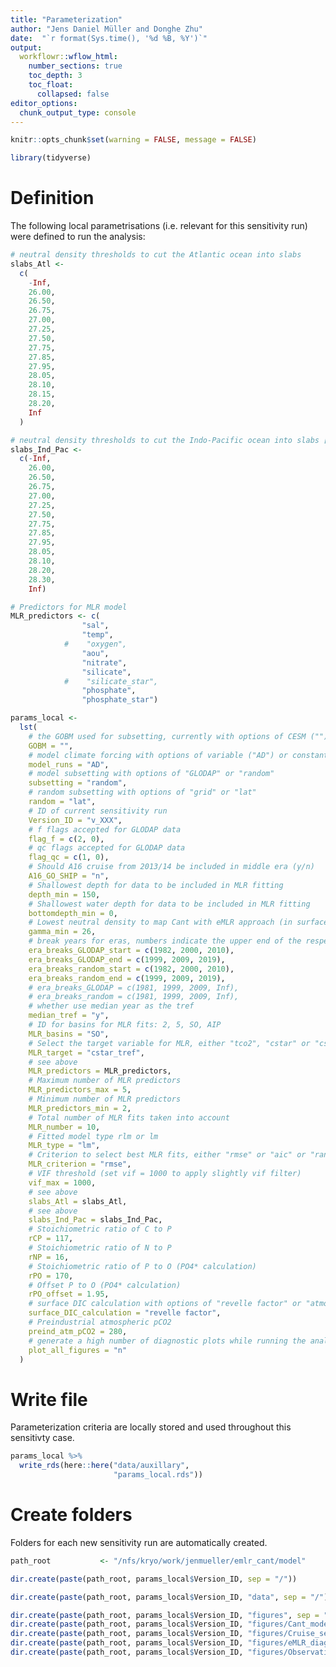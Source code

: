 ```yaml
---
title: "Parameterization"
author: "Jens Daniel Müller and Donghe Zhu"
date:  "`r format(Sys.time(), '%d %B, %Y')`"
output: 
  workflowr::wflow_html:
    number_sections: true
    toc_depth: 3
    toc_float:
      collapsed: false
editor_options:
  chunk_output_type: console
---
```


```r
knitr::opts_chunk$set(warning = FALSE, message = FALSE)
```

```r
library(tidyverse)
```


# Definition

The following local parametrisations (i.e. relevant for this sensitivity run) were defined to run the analysis:

```r

# neutral density thresholds to cut the Atlantic ocean into slabs
slabs_Atl <-
  c(
    -Inf,
    26.00,
    26.50,
    26.75,
    27.00,
    27.25,
    27.50,
    27.75,
    27.85,
    27.95,
    28.05,
    28.10,
    28.15,
    28.20,
    Inf
  )

# neutral density thresholds to cut the Indo-Pacific ocean into slabs [increase 28.20, 28.30]
slabs_Ind_Pac <-
  c(-Inf,
    26.00,
    26.50,
    26.75,
    27.00,
    27.25,
    27.50,
    27.75,
    27.85,
    27.95,
    28.05,
    28.10,
    28.20,
    28.30,
    Inf)

# Predictors for MLR model
MLR_predictors <- c(
                "sal",
                "temp",
            #    "oxygen",
                "aou",
                "nitrate",
                "silicate",
            #    "silicate_star",
                "phosphate",
                "phosphate_star")

params_local <-
  lst(
    # the GOBM used for subsetting, currently with options of CESM ("") or NorESM ("NorESM/")
    GOBM = "",
    # model climate forcing with options of variable ("AD") or constant ("CB")
    model_runs = "AD",
    # model subsetting with options of "GLODAP" or "random"
    subsetting = "random",
    # random subsetting with options of "grid" or "lat"
    random = "lat",
    # ID of current sensitivity run
    Version_ID = "v_XXX",
    # f flags accepted for GLODAP data
    flag_f = c(2, 0),
    # qc flags accepted for GLODAP data
    flag_qc = c(1, 0),
    # Should A16 cruise from 2013/14 be included in middle era (y/n)
    A16_GO_SHIP = "n",
    # Shallowest depth for data to be included in MLR fitting
    depth_min = 150,
    # Shallowest water depth for data to be included in MLR fitting
    bottomdepth_min = 0,
    # Lowest neutral density to map Cant with eMLR approach (in surface layer?)
    gamma_min = 26,
    # break years for eras, numbers indicate the upper end of the respective era
    era_breaks_GLODAP_start = c(1982, 2000, 2010),
    era_breaks_GLODAP_end = c(1999, 2009, 2019),
    era_breaks_random_start = c(1982, 2000, 2010),
    era_breaks_random_end = c(1999, 2009, 2019),
    # era_breaks_GLODAP = c(1981, 1999, 2009, Inf),
    # era_breaks_random = c(1981, 1999, 2009, Inf),
    # whether use median year as the tref
    median_tref = "y",
    # ID for basins for MLR fits: 2, 5, SO, AIP
    MLR_basins = "SO",
    # Select the target variable for MLR, either "tco2", "cstar" or "cstar_tref"
    MLR_target = "cstar_tref",
    # see above
    MLR_predictors = MLR_predictors,
    # Maximum number of MLR predictors
    MLR_predictors_max = 5,
    # Minimum number of MLR predictors
    MLR_predictors_min = 2,
    # Total number of MLR fits taken into account
    MLR_number = 10,
    # Fitted model type rlm or lm
    MLR_type = "lm",
    # Criterion to select best MLR fits, either "rmse" or "aic" or "rank"
    MLR_criterion = "rmse",
    # VIF threshold (set vif = 1000 to apply slightly vif filter)
    vif_max = 1000,
    # see above
    slabs_Atl = slabs_Atl,
    # see above
    slabs_Ind_Pac = slabs_Ind_Pac,
    # Stoichiometric ratio of C to P
    rCP = 117,
    # Stoichiometric ratio of N to P
    rNP = 16,
    # Stoichiometric ratio of P to O (PO4* calculation)
    rPO = 170,
    # Offset P to O (PO4* calculation)
    rPO_offset = 1.95,
    # surface DIC calculation with options of "revelle factor" or "atmospheric equilibrium" or "atmospheric pCO2 increase"
    surface_DIC_calculation = "revelle factor",
    # Preindustrial atmospheric pCO2
    preind_atm_pCO2 = 280,
    # generate a high number of diagnostic plots while running the analysis (y/n)
    plot_all_figures = "n"
  )

```

# Write file

Parameterization criteria are locally stored and used throughout this sensitivty case.

```r

params_local %>%
  write_rds(here::here("data/auxillary",
                       "params_local.rds"))


```

# Create folders

Folders for each new sensitivity run are automatically created.

```r

path_root           <- "/nfs/kryo/work/jenmueller/emlr_cant/model"

dir.create(paste(path_root, params_local$Version_ID, sep = "/"))

dir.create(paste(path_root, params_local$Version_ID, "data", sep = "/"))

dir.create(paste(path_root, params_local$Version_ID, "figures", sep = "/"))
dir.create(paste(path_root, params_local$Version_ID, "figures/Cant_model_sections", sep = "/"))
dir.create(paste(path_root, params_local$Version_ID, "figures/Cruise_sections_histograms", sep = "/"))
dir.create(paste(path_root, params_local$Version_ID, "figures/eMLR_diagnostics", sep = "/"))
dir.create(paste(path_root, params_local$Version_ID, "figures/Observations_correlation", sep = "/"))

```
